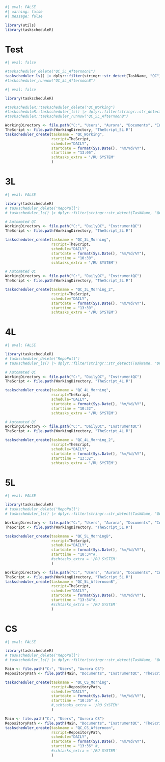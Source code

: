 ```r
#| eval: FALSE
#| warning: false
#| message: false

library(utils)
library(taskscheduleR)
```
# Test

```r
#| eval: false

#taskscheduler_delete("QC_5L_Afternoon1")
taskscheduler_ls() |> dplyr::filter(stringr::str_detect(TaskName, "QC"))
#taskscheduler_runnow("QC_5L_AfternoonB")
```

```r
#| eval: false

library(taskscheduleR)

#taskscheduleR::taskscheduler_delete("QC_Working")
#taskscheduleR::taskscheduler_ls() |> dplyr::filter(stringr::str_detect(TaskName, "QC"))
#taskscheduleR::taskscheduler_runnow("QC_5L_AfternoonB")

WorkingDirectory <- file.path("C:", "Users", "Aurora", "Documents", "InstrumentQC")
TheScript <- file.path(WorkingDirectory, "TheScript_5L.R")
taskscheduler_create(taskname = "QC_Working",
                     rscript=TheScript,
                     schedule="DAILY",
                     startdate = format(Sys.Date(), "%m/%d/%Y"),
                     starttime = "13:06",
                     schtasks_extra = '/RU SYSTEM'
                     )
```

# 3L
```r
#| eval: FALSE

library(taskscheduleR)
# taskscheduler_delete("RepoPull")
# taskscheduler_ls() |> dplyr::filter(stringr::str_detect(TaskName, "QC"))

# Automated QC
WorkingDirectory <- file.path("C:", "DailyQC", "InstrumentQC")
TheScript <- file.path(WorkingDirectory, "TheScript_3L.R")

taskscheduler_create(taskname = "QC_3L_Morning",
                     rscript=TheScript,
                     schedule="DAILY",
                     startdate = format(Sys.Date(), "%m/%d/%Y"),
                     starttime = "10:30",
                     schtasks_extra = '/RU SYSTEM')

# Automated QC
WorkingDirectory <- file.path("C:", "DailyQC", "InstrumentQC")
TheScript <- file.path(WorkingDirectory, "TheScript_3L.R")

taskscheduler_create(taskname = "QC_3L_Morning_2",
                     rscript=TheScript,
                     schedule="DAILY",
                     startdate = format(Sys.Date(), "%m/%d/%Y"),
                     starttime = "13:30",
                     schtasks_extra = '/RU SYSTEM')
```


# 4L
```r
#| eval: FALSE

library(taskscheduleR)
# taskscheduler_delete("RepoPull")
# taskscheduler_ls() |> dplyr::filter(stringr::str_detect(TaskName, "QC"))

# Automated QC
WorkingDirectory <- file.path("C:", "DailyQC", "InstrumentQC")
TheScript <- file.path(WorkingDirectory, "TheScript_4L.R")

taskscheduler_create(taskname = "QC_4L_Morning",
                     rscript=TheScript,
                     schedule="DAILY",
                     startdate = format(Sys.Date(), "%m/%d/%Y"),
                     starttime = "10:32",
                     schtasks_extra = '/RU SYSTEM')

# Automated QC
WorkingDirectory <- file.path("C:", "DailyQC", "InstrumentQC")
TheScript <- file.path(WorkingDirectory, "TheScript_4L.R")

taskscheduler_create(taskname = "QC_4L_Morning_2",
                     rscript=TheScript,
                     schedule="DAILY",
                     startdate = format(Sys.Date(), "%m/%d/%Y"),
                     starttime = "13:32",
                     schtasks_extra = '/RU SYSTEM')
```


# 5L
```r
#| eval: FALSE

library(taskscheduleR)
# taskscheduler_delete("RepoPull")
# taskscheduler_ls() |> dplyr::filter(stringr::str_detect(TaskName, "QC"))

WorkingDirectory <- file.path("C:", "Users", "Aurora", "Documents", "InstrumentQC")
TheScript <- file.path(WorkingDirectory, "TheScript_5L.R")

taskscheduler_create(taskname = "QC_5L_MorningB",
                     rscript=TheScript,
                     schedule="DAILY",
                     startdate = format(Sys.Date(), "%m/%d/%Y"),
                     starttime = "10:34"#,
                     #schtasks_extra = '/RU SYSTEM'
                     )

WorkingDirectory <- file.path("C:", "Users", "Aurora", "Documents", "InstrumentQC")
TheScript <- file.path(WorkingDirectory, "TheScript_5L.R")
taskscheduler_create(taskname = "QC_5L_AfternoonB",
                     rscript=TheScript,
                     schedule="DAILY",
                     startdate = format(Sys.Date(), "%m/%d/%Y"),
                     starttime = "13:34"#,
                     #schtasks_extra = '/RU SYSTEM'
                     )
```

# CS
```r
#| eval: FALSE

library(taskscheduleR)
# taskscheduler_delete("RepoPull")
# taskscheduler_ls() |> dplyr::filter(stringr::str_detect(TaskName, "QC"))

Main <- file.path("C:", "Users", "Aurora CS")
RepositoryPath <- file.path(Main, "Documents", "InstrumentQC", "TheScript_CS.R")

taskscheduler_create(taskname = "QC_CS_Morning",
                     rscript=RepositoryPath,
                     schedule="DAILY",
                     startdate = format(Sys.Date(), "%m/%d/%Y"),
                     starttime = "10:36" #,
                     #,schtasks_extra = '/RU SYSTEM'
                     )

Main <- file.path("C:", "Users", "Aurora CS")
RepositoryPath <- file.path(Main, "Documents", "InstrumentQC", "TheScript_CS.R")
taskscheduler_create(taskname = "QC_CS_Afternoon",
                     rscript=RepositoryPath,
                     schedule="DAILY",
                     startdate = format(Sys.Date(), "%m/%d/%Y"),
                     starttime = "13:36" #,
                     #schtasks_extra = '/RU SYSTEM'
                     )
```
